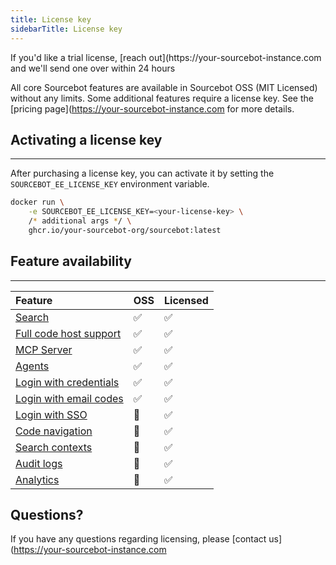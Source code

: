 ```yaml
---
title: License key
sidebarTitle: License key
---
```


<Note>
If you'd like a trial license, [reach out](https://your-sourcebot-instance.com and we'll send one over within 24 hours
</Note>

All core Sourcebot features are available in Sourcebot OSS (MIT Licensed) without any limits. Some additional features require a license key. See the [pricing page](https://your-sourcebot-instance.com for more details.


## Activating a license key
---

After purchasing a license key, you can activate it by setting the `SOURCEBOT_EE_LICENSE_KEY` environment variable.

```bash
docker run \
    -e SOURCEBOT_EE_LICENSE_KEY=<your-license-key> \
    /* additional args */ \
    ghcr.io/your-sourcebot-org/sourcebot:latest
```

## Feature availability
---

| Feature | OSS | Licensed |
|:---------|:-----|:----------|
| [Search](/docs/features/search/syntax-reference) | ✅ | ✅ |
| [Full code host support](/docs/connections/overview) | ✅ | ✅ |
| [MCP Server](/docs/features/mcp-server) | ✅ | ✅ | 
| [Agents](/docs/features/agents/overview) | ✅ | ✅ |
| [Login with credentials](/docs/configuration/auth/overview) | ✅ | ✅ |
| [Login with email codes](/docs/configuration/auth/overview) | ✅ | ✅ |
| [Login with SSO](/docs/configuration/auth/overview#enterprise-authentication-providers) | 🛑 | ✅ |
| [Code navigation](/docs/features/code-navigation) | 🛑 | ✅ |
| [Search contexts](/docs/features/search/search-contexts) | 🛑 | ✅ |
| [Audit logs](/docs/configuration/audit-logs) | 🛑 | ✅ |
| [Analytics](/docs/features/analytics) | 🛑 | ✅ |


## Questions?

If you have any questions regarding licensing, please [contact us](https://your-sourcebot-instance.com
